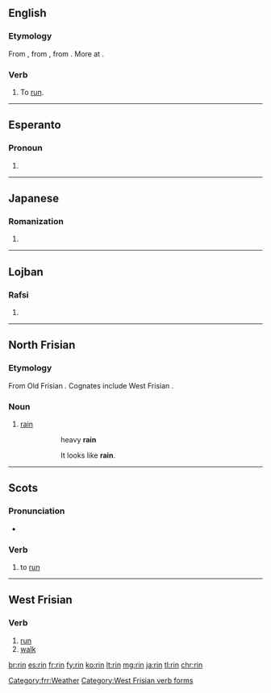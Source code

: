 {{also|Rin|-rin}}
==English==

===Etymology===
From {{etyl|enm|en}} {{term|rinnen|lang=enm}}, from {{etyl|ang|en}} {{term|rinnan||to run|lang=ang}}, from {{etyl|gem-pro|en}} {{m|gem-pro|*rinnaną||to run}}. More at {{l/en|run}}.

===Verb===
{{en-verb|rins|rinning|ran|run}}

# {{context|ambitransitive|dialectal|lang=en}} To [[run]].

----
==Esperanto==

===Pronoun===
{{head|eo}}

# {{eo-form of|ri|n-pron}}

----

==Japanese==

===Romanization===
{{ja-romaji}}

# {{ja-romanization of|りん}}

----

==Lojban==

===Rafsi===
{{jbo-rafsi}}

# {{jbo-rafsi of|krinu}}

----

==North Frisian==

===Etymology===
From Old Frisian {{term|rein|lang=ofs}}.  Cognates include West Frisian {{term|rein|lang=fy}}.

===Noun===
{{head|frr|noun|g=m}}

# {{context|Föhr-Amrum dialect|lang=frr}} [[rain]]
#: {{lang|frr|en smitjenen '''rin'''}}
#:: heavy '''rain'''
#: {{lang|frr|Det liket efter '''rin'''}}
#:: It looks like '''rain'''.

[[Category:frr:Weather]]

----

==Scots==

===Pronunciation===
* {{IPA|/rɪn/|lang=sco}}

===Verb===
{{sco-verb|rins|rinnin|run|run}}

# {{context|South Scots|lang=sco}} to [[run]]

----

==West Frisian==

===Verb===
{{head|fy|verb forms}}

# [[run]]
# [[walk]]

[[Category:West Frisian verb forms]]

[[br:rin]]
[[es:rin]]
[[fr:rin]]
[[fy:rin]]
[[ko:rin]]
[[lt:rin]]
[[mg:rin]]
[[ja:rin]]
[[tl:rin]]
[[chr:rin]]